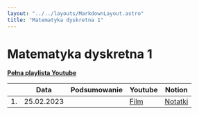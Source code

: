 ```yaml
---
layout: "../../layouts/MarkdownLayout.astro"
title: "Matematyka dyskretna 1"
---
```


# Matematyka dyskretna 1

[**Pełna playlista Youtube**](https://www.youtube.com/playlist?list=PLxnzOnUpNzMCBngo5cntWZPrCtTiSSSZF)

<div class="overflow-auto">

|     | Data       | Podsumowanie | Youtube                              | Notion                                                                                                            |
| --- | ---------- | ------------ | ------------------------------------ | ----------------------------------------------------------------------------------------------------------------- |
| 1.  | 25.02.2023 |              | [Film](https://youtu.be/7112NGiQUFw) | [Notatki](https://zippy-tamarillo-525.notion.site/Matematyka-Dyskretna-Wyk-ad-1-eb64d4859695463ea30f0de98e910f95) |

</div>
